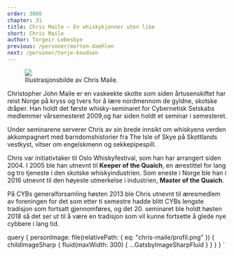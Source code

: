 ```yaml
---
order: 3060
chapter: 31
title: Chris Maile — En whiskykjenner uten like
short: Chris Maile
author: Torgeir Lebesbye
previous: /personer/morten-daehlen
next: /personer/terje-knudsen
---
```



<Figure position="end">
  <Image src={props.data.personImage} />
  <Figcaption>Illustrasjonsbilde av Chris Maile.</Figcaption>
</Figure>

Christopher John Maile er en vaskeekte skotte som siden årtusenskiftet har reist Norge på kryss og tvers for å 
lære nordmennom de gyldne, skotske dråper. Han holdt det første whisky-seminaret for Cybernetisk Selskabs 
medlemmer vårsemesteret 2009,og har siden holdt et seminar i semesteret.

Under seminarene serverer Chris av sin brede innsikt om whiskyens verden akkompagnert med barndomshistorier
fra The Isle of Skye på Skottlands vestkyst, vitser om engelskmenn og sekkepipespill.

Chris var initiativtaker til Oslo Whiskyfestival, som han har arrangert siden 2004.
I 2005 ble han utnevnt til **Keeper of the Quaich**, en ærestittel for lang og tro tjeneste i den skotske 
whiskyindustrien. Som eneste i Norge ble han i 2016 utnevnt til den høyeste utmerkelse i industrien, 
**Master of the Quaich**.

På CYBs generalforsamling høsten 2013 ble Chris utnevnt til æresmedlem av foreningen for
det som etter ti semestre hadde blitt CYBs lengste tradisjon som fortsatt gjennomføres,
og det 20. seminaret ble holdt høsten 2018 så det ser ut til å være en tradisjon som vil
kunne fortsette å glede nye cybbere i lang tid.

  query {
    personImage: file(relativePath: { eq: "chris-maile/profil.png" }) {
      childImageSharp {
        fluid(maxWidth: 300) {
          ...GatsbyImageSharpFluid
        }
      }
    }
  }
`
